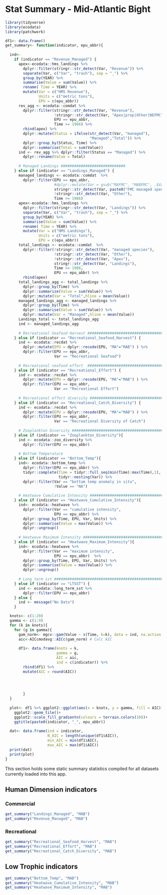 # Stat Summary - Mid-Atlantic Bight
```r
library(tidyverse)
library(ecodata)
library(patchwork)

df1<- data.frame()
get_summary<- function(indicator, epu_abbr){
  
  ind<-
    if (indicator == "Revenue_Managed") { 
      apex<-ecodata::hms_landings %>% 
        dplyr::filter(stringr::str_detect(Var, "Revenue")) %>% 
        separate(Var, c("Var", "trash"), sep = "_") %>% 
        group_by(YEAR) %>% 
        summarise(Value = sum(Value)) %>% 
        rename( Time = YEAR) %>% 
        mutate(Var = c("HMS Revenue"), 
               Units = c("metric tons"), 
               EPU = c(epu_abbr))
      rev_agg <- ecodata::comdat %>% 
        dplyr::filter(stringr::str_detect(Var, "Revenue"),
                      !stringr::str_detect(Var, "Apex|prop|Other|NEFMC"), 
                      EPU == epu_abbr,
                      Time >= 1986) %>% 
        rbind(apex) %>% 
        dplyr::mutate(Status = ifelse(str_detect(Var, "managed"), 
                                      "Managed","Total")) %>% 
        dplyr::group_by(Status, Time) %>% 
        dplyr::summarise(Total = sum(Value)) 
      ind <- rev_agg %>% dplyr::filter(Status == "Managed") %>% 
        dplyr::rename(Value = Total)
      
      # Managed Landings #############################
    } else if (indicator == "Landings_Managed") {               
      managed_landings <- ecodata::comdat  %>%
        dplyr::filter(EPU == epu_abbr,
                      #dplyr::mutate(Var = gsub("MAFMC", "MABFMC", .$Var)) %>% 
                      stringr::str_detect(Var, paste0("FMC managed species - Landings weight|JOINT managed species - Landings weight")),
                      !stringr::str_detect(Var, "Other"),
                      Time >= 1986)
      apex<-ecodata::hms_landings %>% 
        dplyr::filter(stringr::str_detect(Var, "Landings")) %>% 
        separate(Var, c("Var", "trash"), sep = "_") %>% 
        group_by(YEAR) %>% 
        summarise(Value = sum(Value)) %>% 
        rename( Time = YEAR) %>% 
        mutate(Var = c("HMS Landings"), 
               Units = c("metric tons"), 
               EPU = c(epu_abbr))
      total_landings <- ecodata::comdat  %>%
        dplyr::filter(!stringr::str_detect(Var, "managed species"),
                      !stringr::str_detect(Var, "Other"),
                      !stringr::str_detect(Var, "Apex"),
                      stringr::str_detect(Var, "Landings"),
                      Time >= 1986,
                      EPU == epu_abbr) %>% 
        rbind(apex)
      total_landings_agg <- total_landings %>%
        dplyr::group_by(Time) %>%
        dplyr::summarise(Value = sum(Value)) %>% 
        dplyr::mutate(Var = "Total",hline = mean(Value))
      managed_landings_agg <- managed_landings %>%
        dplyr::group_by(Time) %>%
        dplyr::summarise(Value = sum(Value)) %>% 
        dplyr::mutate(Var = "Managed",hline = mean(Value))
      Landings_total <- total_landings_agg
      ind <- managed_landings_agg 
      
      # Recreational Seafood Harvest ########################################
    } else if (indicator == "Recreational_Seafood_Harvest") {  
      ind <- ecodata::recdat %>% 
        dplyr::mutate(EPU = dplyr::recode(EPU, "MA"="MAB") ) %>% 
        dplyr::filter(EPU == epu_abbr,
                      Var == "Recreational Seafood")
      
      # Recreational seafood effort  #######################################
    } else if (indicator == "Recreational_Effort") { 
      ind <- ecodata::recdat %>% 
        dplyr::mutate(EPU = dplyr::recode(EPU, "MA"="MAB") ) %>% 
        dplyr::filter(EPU == epu_abbr, 
                      Var == "Recreational Effort")
      
      # Recreational effort diversity #########################################
    } else if (indicator == "Recreational_Catch_Diversity") { 
      ind <- ecodata::recdat %>% 
        dplyr::mutate(EPU = dplyr::recode(EPU, "MA"="MAB") ) %>% 
        dplyr::filter(EPU == epu_abbr, 
                      Var == "Recreational Diversity of Catch")
      
      # Zooplankton Diversity ##################################################
    } else if (indicator == "Zooplankton_Diversity"){
      ind <- ecodata::zoo_diversity %>% 
        dplyr::filter(EPU == epu_abbr)
      
      # Bottom Temperature
    } else if (indicator == "Bottom_Temp"){
      ind<- ecodata::bottom_temp %>% 
        dplyr::filter(EPU == epu_abbr) %>% 
        tidyr::complete(Time = tidyr::full_seq(min(Time):max(Time),1),
                        tidyr::nesting(Var)) %>%
        dplyr::filter(Var == "bottom temp anomaly in situ", 
                      !Value == "NA")
      
      # Heatwave Cumulative Intensity #####################################  
    } else if (indicator == "Heatwave_Cumulative_Intensity"){
      ind<- ecodata::heatwave %>% 
        dplyr::filter(Var == "cumulative intensity", 
                      EPU == epu_abbr) %>% 
        dplyr::group_by(Time, EPU, Var, Units) %>% 
        dplyr::summarise(Value = max(Value)) %>% 
        dplyr::ungroup() 
      
      # Heatwave Maximum Intensity #####################################  
    } else if (indicator == "Heatwave_Maximum_Intensity"){
      ind<- ecodata::heatwave %>% 
        dplyr::filter(Var == "maximum intensity", 
                      EPU == epu_abbr)  %>% 
        dplyr::group_by(Time, EPU, Var, Units) %>% 
        dplyr::summarise(Value = max(Value)) %>% 
        dplyr::ungroup() 
      
      # Long term sst #####################################################
    } else if (indicator == "LTSST") {                       
      ind <- ecodata::long_term_sst %>% 
        dplyr::filter(EPU == epu_abbr)
    } else {
      ind <- message("No Data")
    }

  knots<- c(1:20)
  gamma <- c(1:9)
  for (k in knots){
    for (g in gamma){
      gam_norm<- mgcv::gam(Value ~ s(Time, k=k), data = ind, na.action = na.omit, gamma = g) # calc gam
      aic<-AICcmodavg::AICc(gam_norm) # Calc AIC
      
      df1<- data.frame(knots = k, 
                       gamma = g,
                       AIC = aic, 
                       ind = c(indicator)) %>% 
        rbind(df1) %>% 
        mutate(AIC = round(AIC)) 
      



        }
  }
  
  plot<- df1 %>% ggplot2::ggplot(aes(x = knots, y = gamma, fill = AIC))+
    ggplot2::geom_tile()+
    ggplot2::scale_fill_gradientn(colours = terrain.colors(10))+
    ggtitle(paste0(indicator, "_", epu_abbr))
  
  dat<- data.frame(ind = indicator, 
                   N_AIC = length(unique(df1$AIC)), 
                   min_AIC = min(df1$AIC), 
                   max_AIC = max(df1$AIC))
  print(dat)
  print(plot)
}
```
This section holds some static summary statistics compiled for all datasets currently loaded into this app. 

## Human Dimension indicators {.tabset}

### Commercial
```r
get_summary("Landings_Managed", "MAB")
get_summary("Revenue_Managed", "MAB")

```


### Recreational

```r
get_summary("Recreational_Seafood_Harvest", "MAB")
get_summary("Recreational_Effort", "MAB")
get_summary("Recreational_Catch_Diversity", "MAB")
```

## Low Trophic indicators
```r
get_summary("Bottom_Temp", "MAB")
get_summary("Heatwave_Cumulative_Intensity", "MAB")
get_summary("Heatwave_Maximum_Intensity", "MAB")


```

